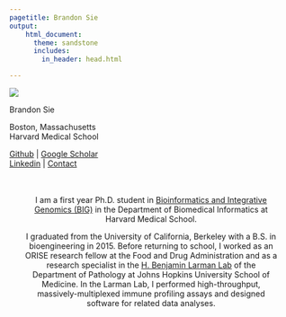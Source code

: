 ```yaml
---
pagetitle: Brandon Sie
output:
    html_document:
      theme: sandstone
      includes: 
        in_header: head.html

---
```


<a class="anchor" id="bio"></a>
<div class = "row">

<div class = "col-6 col-sm-auto">
<img class = "profpic1" src="docs/brandonsie.png">
</div>

<div class = "col-6 col-sm-auto" align = "center">
<p class = "name">Brandon Sie</p>

<i class="fa fa-fw fa-map-marker" aria-hidden="true"></i> Boston, Massachusetts  
<i class="fa fa-fw fa-briefcase" aria-hidden="true"></i> Harvard Medical School  

[<i class="fab fa-fw fa-github" aria-hidden="true"></i> Github](https://github.com/brandonsie) 
| [<i class="fa fa-fw fa-graduation-cap" aria-hidden="true"></i> Google Scholar](https://scholar.google.com/citations?user=FpNLPEkAAAAJ&hl=en)  
[<i class="fa fa-fw fa-linkedin" aria-hidden="true"></i> Linkedin](https://www.linkedin.com/in/brandonsie) | [<i class="fa fa-fw fa-envelope" aria-hidden="true"></i> Contact](https://docs.google.com/forms/d/e/1FAIpQLScxeg-geZH0AYa-V0LeooPoqtvXfx1qt3su-8_CLrrBLdKUlw/viewform)

</div>
</div>
</div>

<div class = "row" style = "margin: 0 0">

<div class = "col-12 col-sm-auto" align = "center" style = "max-width: 800px; width: 90%; margin: auto; text-align: center;">

<br><br>
I am a first year Ph.D. student in [<i class="fas fa-laptop-medical"></i> Bioinformatics and Integrative Genomics (BIG)](http://dms.hms.harvard.edu/big/index.html) in the Department of Biomedical Informatics at Harvard Medical School.

I graduated from the University of California, Berkeley with a B.S. in bioengineering in 2015. Before returning to school, I worked as an ORISE research fellow at the Food and Drug Administration and as a research specialist in the [<i class="fa fa-fw fa-flask" aria-hidden="true"></i> H. Benjamin Larman  Lab](http://labs.pathology.jhu.edu/larman/) of the  Department of Pathology at Johns Hopkins University School of Medicine. In the Larman Lab, I performed high-throughput, massively-multiplexed immune profiling assays and designed software for related data analyses.

</div>

</div>  

